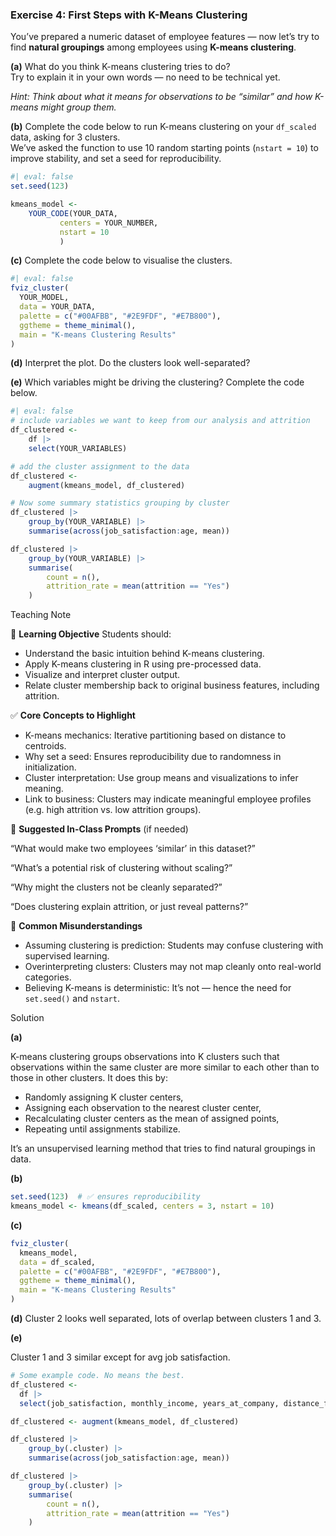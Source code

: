 <!-- question-type: prepare -->
### Exercise 4: First Steps with K-Means Clustering

You've prepared a numeric dataset of employee features — now let’s try to find **natural groupings** among employees using **K-means clustering**.

**(a)** What do you think K-means clustering tries to do?  
Try to explain it in your own words — no need to be technical yet.  

*Hint: Think about what it means for observations to be “similar” and how K-means might group them.*

**(b)** Complete the code below to run K-means clustering on your `df_scaled` data, asking for 3 clusters.  
We've asked the function to use 10 random starting points (`nstart = 10`) to improve stability, and set a seed for reproducibility.

```r
#| eval: false
set.seed(123)  

kmeans_model <- 
    YOUR_CODE(YOUR_DATA, 
           centers = YOUR_NUMBER, 
           nstart = 10
           )
```

**(c)** Complete the code below to visualise the clusters.

```r
#| eval: false
fviz_cluster(
  YOUR_MODEL,
  data = YOUR_DATA,
  palette = c("#00AFBB", "#2E9FDF", "#E7B800"),
  ggtheme = theme_minimal(),
  main = "K-means Clustering Results"
)
```

**(d)** Interpret the plot.
Do the clusters look well-separated? 

**(e)** Which variables might be driving the clustering? Complete the code below.

```r
#| eval: false
# include variables we want to keep from our analysis and attrition
df_clustered <- 
    df |> 
    select(YOUR_VARIABLES)

# add the cluster assignment to the data
df_clustered <- 
    augment(kmeans_model, df_clustered)

# Now some summary statistics grouping by cluster
df_clustered |>
    group_by(YOUR_VARIABLE) |>
    summarise(across(job_satisfaction:age, mean))

df_clustered |>
    group_by(YOUR_VARIABLE) |>
    summarise(
        count = n(),
        attrition_rate = mean(attrition == "Yes")
    )
```


<!-- BEGIN PROFILE:r-teaching-guide -->
::: {.content-visible when-profile="r-teaching-guide"}

::: {.teaching-block}

::: {.teaching-block-header}
Teaching Note
:::

::: {.teaching-block-body}

🎯 **Learning Objective** 
Students should:

- Understand the basic intuition behind K-means clustering.
- Apply K-means clustering in R using pre-processed data.
- Visualize and interpret cluster output.
- Relate cluster membership back to original business features, including attrition.

✅   **Core Concepts to Highlight**


- K-means mechanics: Iterative partitioning based on distance to centroids.
- Why set a seed: Ensures reproducibility due to randomness in initialization.
- Cluster interpretation: Use group means and visualizations to infer meaning.
- Link to business: Clusters may indicate meaningful employee profiles (e.g. high attrition vs. low attrition groups).


💬 **Suggested In-Class Prompts** (if needed)

“What would make two employees ‘similar’ in this dataset?”

“What’s a potential risk of clustering without scaling?”

“Why might the clusters not be cleanly separated?”

“Does clustering explain attrition, or just reveal patterns?”

📌 **Common Misunderstandings**

- Assuming clustering is prediction: Students may confuse clustering with supervised learning.
- Overinterpreting clusters: Clusters may not map cleanly onto real-world categories.
- Believing K-means is deterministic: It’s not — hence the need for `set.seed()` and `nstart`.

:::

:::

:::
<!-- END PROFILE:r-teaching-guide -->

<!-- BEGIN PROFILE:r-solutions -->
::: {.content-visible when-profile="r-solutions" when-profile="r-teaching-guide"}

::: {.solution-block}

::: {.solution-block-header}
Solution
:::

::: {.solution-block-body}

**(a)**

K-means clustering groups observations into K clusters such that observations within the same cluster are more similar to each other than to those in other clusters. It does this by:

* Randomly assigning K cluster centers,
* Assigning each observation to the nearest cluster center,
* Recalculating cluster centers as the mean of assigned points,
* Repeating until assignments stabilize.

It's an unsupervised learning method that tries to find natural groupings in data.

**(b)**
```r
set.seed(123)  # ✅ ensures reproducibility
kmeans_model <- kmeans(df_scaled, centers = 3, nstart = 10)
```

**(c)**
```r
fviz_cluster(
  kmeans_model,
  data = df_scaled,
  palette = c("#00AFBB", "#2E9FDF", "#E7B800"),
  ggtheme = theme_minimal(),
  main = "K-means Clustering Results"
)
```
**(d)**
Cluster 2 looks well separated, lots of overlap between clusters 1 and 3.

**(e)**

Cluster 1 and 3 similar except for avg job satisfaction.

```r
# Some example code. No means the best.
df_clustered <- 
  df |> 
  select(job_satisfaction, monthly_income, years_at_company, distance_from_home, age, attrition)

df_clustered <- augment(kmeans_model, df_clustered)

df_clustered |>
    group_by(.cluster) |>
    summarise(across(job_satisfaction:age, mean))

df_clustered |>
    group_by(.cluster) |>
    summarise(
        count = n(),
        attrition_rate = mean(attrition == "Yes")
    )
```


:::

:::

:::
<!-- END PROFILE:r-solutions -->